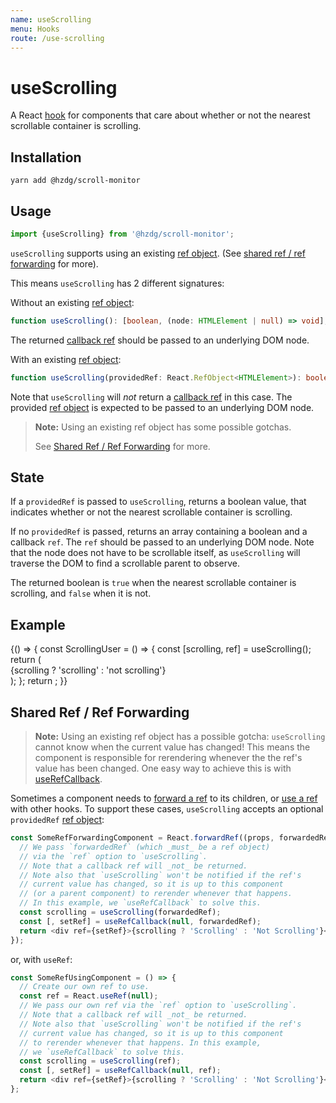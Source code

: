 ```yaml
---
name: useScrolling
menu: Hooks
route: /use-scrolling
---
```



# useScrolling

A React [hook] for components that care about whether or not
the nearest scrollable container is scrolling.

## Installation

```shell
yarn add @hzdg/scroll-monitor
```

## Usage

```js
import {useScrolling} from '@hzdg/scroll-monitor';
```

`useScrolling` supports using an existing [ref object].
(See [shared ref / ref forwarding] for more).

This means `useScrolling` has 2 different signatures:

Without an existing [ref object]:

```ts
function useScrolling(): [boolean, (node: HTMLElement | null) => void];
```

The returned [callback ref] should be passed to an underlying DOM node.

With an existing [ref object]:

```ts
function useScrolling(providedRef: React.RefObject<HTMLElement>): boolean;
```

Note that `useScrolling` will _not_ return a [callback ref] in this case.
The provided [ref object] is expected to be passed to an underlying DOM node.

> **Note:** Using an existing ref object has some possible gotchas.
>
> See [Shared Ref / Ref Forwarding] for more.

## State

If a `providedRef` is passed to `useScrolling`,
returns a boolean value, that indicates whether or not
the nearest scrollable container is scrolling.

If no `providedRef` is passed, returns an array containing a boolean
and a callback `ref`. The `ref` should be passed to an underlying DOM node.
Note that the node does not have to be scrollable itself,
as `useScrolling` will traverse the DOM to find a scrollable parent
to observe.

The returned boolean is `true` when the nearest
scrollable container is scrolling, and `false` when it is not.

## Example

<Playground>
  {() => {
    const ScrollingUser = () => {
      const [scrolling, ref] = useScrolling();
      return (
        <div
          ref={ref}
          style={{
            display: 'flex',
            justifyContent: 'center',
            alignItems: 'center',
            width: '100%',
            height: 250,
            fontSize: '2em',
            color: `${scrolling ? 'white' : 'yellow'}`,
            background: `${scrolling ? 'green' : 'red'}`,
          }}
        >
          {scrolling ? 'scrolling' : 'not scrolling'}
        </div>
      );
    };
    return <ScrollingUser />;
  }}
</Playground>

## Shared Ref / Ref Forwarding

> **Note:** Using an existing ref object has a possible gotcha:
> `useScrolling` cannot know when the current value has changed!
> This means the component is responsible for rerendering
> whenever the the ref's value has been changed.
> One easy way to achieve this is with [useRefCallback].

Sometimes a component needs to [forward a ref] to its children,
or [use a ref][useref] with other hooks.
To support these cases, `useScrolling`
accepts an optional `providedRef` [ref object]:

```js
const SomeRefForwardingComponent = React.forwardRef((props, forwardedRef) => {
  // We pass `forwardedRef` (which _must_ be a ref object)
  // via the `ref` option to `useScrolling`.
  // Note that a callback ref will _not_ be returned.
  // Note also that `useScrolling` won't be notified if the ref's
  // current value has changed, so it is up to this component
  // (or a parent component) to rerender whenever that happens.
  // In this example, we `useRefCallback` to solve this.
  const scrolling = useScrolling(forwardedRef);
  const [, setRef] = useRefCallback(null, forwardedRef);
  return <div ref={setRef}>{scrolling ? 'Scrolling' : 'Not Scrolling'}</div>;
});
```

or, with `useRef`:

```js
const SomeRefUsingComponent = () => {
  // Create our own ref to use.
  const ref = React.useRef(null);
  // We pass our own ref via the `ref` option to `useScrolling`.
  // Note that a callback ref will _not_ be returned.
  // Note also that `useScrolling` won't be notified if the ref's
  // current value has changed, so it is up to this component
  // to rerender whenever that happens. In this example,
  // we `useRefCallback` to solve this.
  const scrolling = useScrolling(ref);
  const [, setRef] = useRefCallback(null, ref);
  return <div ref={setRef}>{scrolling ? 'Scrolling' : 'Not Scrolling'}</div>;
};
```

[hook]: https://reactjs.org/docs/hooks-overview.html
[ref]: https://reactjs.org/docs/refs-and-the-dom.html
[useref]: https://reactjs.org/docs/hooks-reference.html#useref
[ref object]: https://reactjs.org/docs/refs-and-the-dom.html#accessing-refs
[callback ref]: https://reactjs.org/docs/refs-and-the-dom.html#callback-refs
[forward a ref]: https://reactjs.org/docs/forwarding-refs.html
[userefcallback]: /use-ref-callback
[installation]: #installation
[usage]: #usage
[handler]: #handler
[state]: #state
[example]: #example
[shared ref / ref forwarding]: #shared-ref--ref-forwarding

